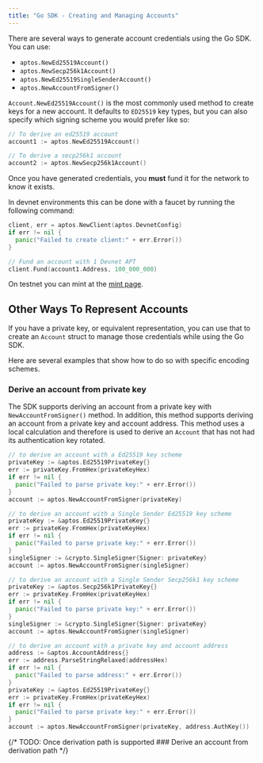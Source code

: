 ```yaml
---
title: "Go SDK - Creating and Managing Accounts"
---
```






There are several ways to generate account credentials using the Go SDK. You can
use:

- `aptos.NewEd25519Account()`
- `aptos.NewSecp256k1Account()`
- `aptos.NewEd25519SingleSenderAccount()`
- `aptos.NewAccountFromSigner()`

`Account.NewEd25519Account()` is the most commonly used method to create keys
for a new account. It defaults to `ED25519` key types, but you can also specify
which signing scheme you would prefer like so:

```go
// To derive an ed25519 account
account1 := aptos.NewEd25519Account()

// To derive a secp256k1 account
account2 := aptos.NewSecp256k1Account()
```

Once you have generated credentials, you **must** fund it for the network to know it exists.

In devnet environments this can be done with a faucet by running the following command:

```go filename="fund.go"
client, err = aptos.NewClient(aptos.DevnetConfig)
if err != nil {
  panic("Failed to create client:" + err.Error())
}

// Fund an account with 1 Devnet APT
client.Fund(account1.Address, 100_000_000)
```

On testnet you can mint at the [mint page](/network/faucet).

## Other Ways To Represent Accounts

If you have a private key, or equivalent representation, you can use that to
create an `Account` struct to manage those credentials while using the Go SDK.

Here are several examples that show how to do so with specific encoding schemes.

### Derive an account from private key

The SDK supports deriving an account from a private key with `NewAccountFromSigner()` method.
In addition, this method supports deriving an account from a private key and account address.
This method uses a local calculation and therefore is used to derive an `Account` that has not had its authentication key rotated.

```go
// to derive an account with a Ed25519 key scheme
privateKey := &aptos.Ed25519PrivateKey{}
err := privateKey.FromHex(privateKeyHex)
if err != nil {
  panic("Failed to parse private key:" + err.Error())
}
account := aptos.NewAccountFromSigner(privateKey)

// to derive an account with a Single Sender Ed25519 key scheme
privateKey := &aptos.Ed25519PrivateKey{}
err := privateKey.FromHex(privateKeyHex)
if err != nil {
  panic("Failed to parse private key:" + err.Error())
}
singleSigner := &crypto.SingleSigner{Signer: privateKey}
account := aptos.NewAccountFromSigner(singleSigner)

// to derive an account with a Single Sender Secp256k1 key scheme
privateKey := &aptos.Secp256k1PrivateKey{}
err := privateKey.FromHex(privateKeyHex)
if err != nil {
  panic("Failed to parse private key:" + err.Error())
}
singleSigner := &crypto.SingleSigner{Signer: privateKey}
account := aptos.NewAccountFromSigner(singleSigner)

// to derive an account with a private key and account address
address := &aptos.AccountAddress{}
err := address.ParseStringRelaxed(addressHex)
if err != nil {
  panic("Failed to parse address:" + err.Error())
}
privateKey := &aptos.Ed25519PrivateKey{}
err := privateKey.FromHex(privateKeyHex)
if err != nil {
  panic("Failed to parse private key:" + err.Error())
}
account := aptos.NewAccountFromSigner(privateKey, address.AuthKey())
```

{/* TODO: Once derivation path is supported ### Derive an account from derivation path */}
